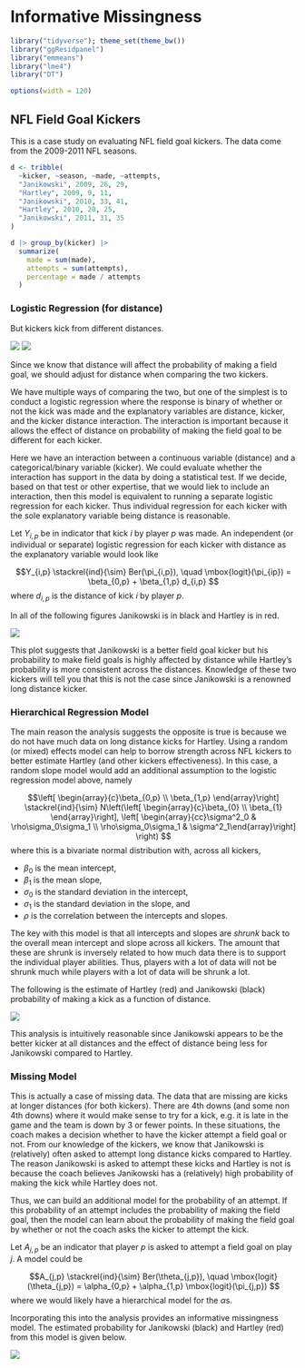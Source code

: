# Informative Missingness

```r
library("tidyverse"); theme_set(theme_bw())
library("ggResidpanel")
library("emmeans")
library("lme4")
library("DT")

options(width = 120)
```

## NFL Field Goal Kickers

This is a case study on evaluating NFL field goal kickers. 
The data come from the 2009-2011 NFL seasons.

```r
d <- tribble(
  ~kicker, ~season, ~made, ~attempts,
  "Janikowski", 2009, 26, 29,
  "Hartley", 2009, 9, 11,
  "Janikowski", 2010, 33, 41,
  "Hartley", 2010, 20, 25,
  "Janikowski", 2011, 31, 35
)

d |> group_by(kicker) |> 
  summarize(
    made = sum(made),
    attempts = sum(attempts),
    percentage = made / attempts
  )
```

### Logistic Regression (for distance)

But kickers kick from different distances. 

![](hartley_distance.png)
![](janikowski_distance.png)

Since we know that distance will affect the probability of making a field goal,
we should adjust for distance when comparing the two kickers. 

We have multiple ways of comparing the two, but one of the simplest is to 
conduct a logistic regression where the response is binary of whether or not
the kick was made and the explanatory variables are distance, kicker, and
the kicker distance interaction.
The interaction is important because it allows the effect of distance on 
probability of making the field goal to be different for each kicker. 

Here we have an interaction between a continuous variable (distance) and 
a categorical/binary variable (kicker). 
We could evaluate whether the interaction has support in the data by doing a
statistical test. 
If we decide, based on that test or other expertise, that we would liek to 
include an interaction, 
then this model is equivalent to running a separate logistic regression for
each kicker. 
Thus individual regression for each kicker with the sole explanatory variable
being distance is reasonable. 

Let $Y_{i,p}$ be in indicator that kick $i$ by player $p$ was made. 
An independent (or individual or separate) logistic regression for each 
kicker with distance as the explanatory variable would look like

$$Y_{i,p} \stackrel{ind}{\sim} Ber(\pi_{i,p}), \quad
\mbox{logit}(\pi_{ip}) = \beta_{0,p} + \beta_{1,p} d_{i,p}
$$
where $d_{i,p}$ is the distance of kick $i$ by player $p$.


In all of the following figures Janikowski is in black and Hartley is in red.

![](independent_logistic.png)

This plot suggests that Janikowski is a better field goal kicker but his 
probability to make field goals is highly affected by distance while Hartley's 
probability is more consistent across the distances. 
Knowledge of these two kickers will tell you that this is not the case since
Janikowski is a renowned long distance kicker. 

### Hierarchical Regression Model

The main reason the analysis suggests the opposite is true is because we do not
have much data on long distance kicks for Hartley. 
Using a random (or mixed) effects model can help to borrow strength across
NFL kickers to better estimate Hartley (and other kickers effectiveness). 
In this case, a random slope model would add an additional assumption
to the logistic regression model above, namely

$$\left[ \begin{array}{c}\beta_{0,p} \\ \beta_{1,p} \end{array}\right] 
\stackrel{ind}{\sim}
N\left(\left[ \begin{array}{c}\beta_{0} \\ \beta_{1} \end{array}\right],
\left[ \begin{array}{cc}\sigma^2_0 & \rho\sigma_0\sigma_1 \\ 
\rho\sigma_0\sigma_1 & \sigma^2_1\end{array}\right]
\right)
$$
where this is a bivariate normal distribution with, across all kickers, 

- $\beta_0$ is the mean intercept, 
- $\beta_1$ is the mean slope,
- $\sigma_0$ is the standard deviation in the intercept,
- $\sigma_1$ is the standard deviation in the slope, and
- $\rho$ is the correlation between the intercepts and slopes.

The key with this model is that all intercepts and slopes are *shrunk* back to
the overall mean intercept and slope across all kickers.
The amount that these are shrunk is inversely related to how much data there is
to support the individual player abilities. 
Thus, players with a lot of data will not be shrunk much while players with a
lot of data will be shrunk a lot. 

The following is the estimate of Hartley (red) and Janikowski (black) probability
of making a kick as a function of distance. 

![](hierarchical_probit.png)

This analysis is intuitively reasonable since Janikowski appears to be the 
better kicker at all distances and the effect of distance being less for
Janikowski compared to Hartley. 

### Missing Model

This is actually a case of missing data. 
The data that are missing are kicks at longer distances (for both kickers). 
There are 4th downs (and some non 4th downs) where it would make sense to try
for a kick, e.g. it is late in the game and the team is down by 3 or fewer 
points. 
In these situations, the coach makes a decision whether to have the kicker 
attempt a field goal or not. 
From our knowledge of the kickers, we know that Janikowski is (relatively)
often asked to attempt long distance kicks compared to Hartley. 
The reason Janikowski is asked to attempt these kicks and Hartley is not is
because the coach believes Janikowski has a (relatively) high probability of
making the kick while Hartley does not. 

Thus, we can build an additional model for the probability of an attempt. 
If this probability of an attempt includes the probability of making the field
goal, then the model can learn about the probability of making the field
goal by whether or not the coach asks the kicker to attempt the kick. 

Let $A_{j,p}$ be an indicator that player $p$ is asked to attempt a field goal
on play $j$. 
A model could be 

$$A_{j,p} \stackrel{ind}{\sim} Ber(\theta_{j,p}), \quad
\mbox{logit}(\theta_{j,p}) = \alpha_{0,p} + \alpha_{1,p} \mbox{logit}(\pi_{j,p})
$$
where we would likely have a hierarchical model for the $\alpha$s.

Incorporating this into the analysis provides an informative missingness 
model. 
The estimated probability for Janikowski (black) and Hartley (red) from this 
model is given below.

![](informative_missing.png)